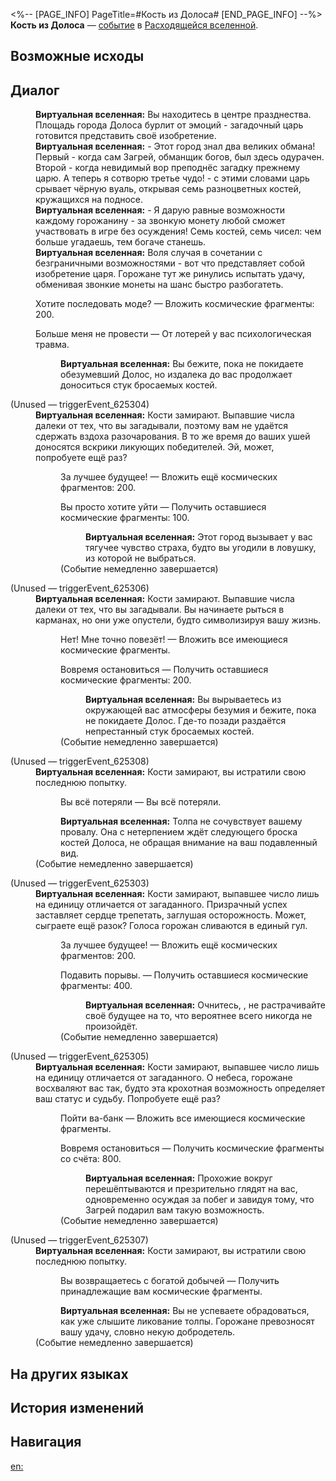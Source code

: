 <%-- [PAGE_INFO]
PageTitle=#Кость из Долоса#
[END_PAGE_INFO] --%>
{{Дополнить}}
{{ВВ Событие Инфобокс
|id                 = 25301
|Название           = 
|Изображение        = Событие ВВ Долос.png
|Испытание_в_вв     = 
|Испытание_в_рое    = 
|Испытание_в_зиш    = 
|Испытание_в_рв     = Неизвестно
|Испытание_в_облнеп = 
|Требования         = 
|Пред               = 
|След               = 
|Упоминания         = 
|Порядок            = 
|Порядок_рв         = 136
}}
'''Кость из Долоса''' — [[Расходящаяся вселенная/События|событие]] в [[Расходящаяся вселенная|Расходящейся вселенной]].

==Возможные исходы==
{{Возможные исходы
|Выбор_1 = Хотите последовать моде?
|Результат_1 = Вложить космические фрагменты: 200.

|Выбор_2 = Больше меня не провести
|Результат_2 = От лотерей у вас психологическая травма.
}}

==Диалог==
{{Диалог Начало}}
:'''Виртуальная вселенная:''' Вы находитесь в центре празднества. Площадь города Долоса бурлит от эмоций - загадочный царь готовится представить своё изобретение.
:'''Виртуальная вселенная:''' - Этот город знал два великих обмана! Первый - когда сам Загрей, обманщик богов, был здесь одурачен. Второй - когда невидимый вор преподнёс загадку прежнему царю. А теперь я сотворю третье чудо! - с этими словами царь срывает чёрную вуаль, открывая семь разноцветных костей, кружащихся на подносе.
:'''Виртуальная вселенная:''' - Я дарую равные возможности каждому горожанину - за звонкую монету любой сможет участвовать в игре без осуждения! Семь костей, семь чисел: чем больше угадаешь, тем богаче станешь.
:'''Виртуальная вселенная:''' Воля случая в сочетании с безграничными возможностями - вот что представляет собой изобретение царя. Горожане тут же ринулись испытать удачу, обменивая звонкие монеты на шанс быстро разбогатеть.
:{{Диалог|Звезда}} Хотите последовать моде? &mdash; Вложить космические фрагменты: 200.
:{{Диалог|Звезда}} Больше меня не провести &mdash; От лотерей у вас психологическая травма.
::'''Виртуальная вселенная:''' Вы бежите, пока не покидаете обезумевший Долос, но издалека до вас продолжает доноситься стук бросаемых костей.

;(Unused &mdash; triggerEvent_625304)
:'''Виртуальная вселенная:''' Кости замирают. Выпавшие числа далеки от тех, что вы загадывали, поэтому вам не удаётся сдержать вздоха разочарования. В то же время до ваших ушей доносятся вскрики ликующих победителей. Эй, может, попробуете ещё раз?
::{{Диалог|Звезда}} За лучшее будущее! &mdash; Вложить ещё космических фрагментов: 200.
::{{Диалог|Звезда}} Вы просто хотите уйти &mdash; Получить оставшиеся космические фрагменты: 100.
:::'''Виртуальная вселенная:''' Этот город вызывает у вас тягучее чувство страха, будто вы угодили в ловушку, из которой не выбраться.
::;(Событие немедленно завершается)

;(Unused &mdash; triggerEvent_625306)
:'''Виртуальная вселенная:''' Кости замирают. Выпавшие числа далеки от тех, что вы загадывали. Вы начинаете рыться в карманах, но они уже опустели, будто символизируя вашу жизнь.
::{{Диалог|Звезда}} Нет! Мне точно повезёт! &mdash; Вложить все имеющиеся космические фрагменты.
::{{Диалог|Звезда}} Вовремя остановиться &mdash; Получить оставшиеся космические фрагменты: 200.
:::'''Виртуальная вселенная:''' Вы вырываетесь из окружающей вас атмосферы безумия и бежите, пока не покидаете Долос. Где-то позади раздаётся непрестанный стук бросаемых костей.
::;(Событие немедленно завершается)

;(Unused &mdash; triggerEvent_625308)
:'''Виртуальная вселенная:''' Кости замирают, вы истратили свою последнюю попытку.
::{{Диалог|Звезда}} Вы всё потеряли &mdash; Вы всё потеряли.
::'''Виртуальная вселенная:''' Толпа не сочувствует вашему провалу. Она с нетерпением ждёт следующего броска костей Долоса, не обращая внимание на ваш подавленный вид.
:;(Событие немедленно завершается)

;(Unused &mdash; triggerEvent_625303)
:'''Виртуальная вселенная:''' Кости замирают, выпавшее число лишь на единицу отличается от загаданного. Призрачный успех заставляет сердце трепетать, заглушая осторожность. Может, сыграете ещё разок? Голоса горожан сливаются в единый гул.
::{{Диалог|Звезда}} За лучшее будущее! &mdash; Вложить ещё космических фрагментов: 200.
::{{Диалог|Звезда}} Подавить порывы. &mdash; Получить оставшиеся космические фрагменты: 400.
:::'''Виртуальная вселенная:''' Очнитесь, {{MC|ж=подруга|м=друг}}, не растрачивайте своё будущее на то, что вероятнее всего никогда не произойдёт.
::;(Событие немедленно завершается)

;(Unused &mdash; triggerEvent_625305)
:'''Виртуальная вселенная:''' Кости замирают, выпавшее число лишь на единицу отличается от загаданного. О небеса, горожане восхваляют вас так, будто эта крохотная возможность определяет ваш статус и судьбу. Попробуете ещё раз?
::{{Диалог|Звезда}} Пойти ва-банк &mdash; Вложить все имеющиеся космические фрагменты.
::{{Диалог|Звезда}} Вовремя остановиться &mdash; Получить космические фрагменты со счёта: 800.
:::'''Виртуальная вселенная:''' Прохожие вокруг перешёптываются и презрительно глядят на вас, одновременно осуждая за побег и завидуя тому, что Загрей подарил вам такую возможность.
::;(Событие немедленно завершается)

;(Unused &mdash; triggerEvent_625307)
:'''Виртуальная вселенная:''' Кости замирают, вы истратили свою последнюю попытку.
::{{Диалог|Звезда}} Вы возвращаетесь с богатой добычей &mdash; Получить принадлежащие вам космические фрагменты.
::'''Виртуальная вселенная:''' Вы не успеваете обрадоваться, как уже слышите ликование толпы. Горожане превозносят вашу удачу, словно некую добродетель.
:;(Событие немедленно завершается)
{{Диалог Конец}}

==На других языках==
{{На других языках
|en   = Dolos Dice
|zhs  = 多洛斯骰子
|zht  = 多洛斯骰子
|ja   = ドロスサイコロ
|ko   = 도로스 주사위
|es   = Dado de Doros
|fr   = Dés de Dolos
|ru   = Кость из Долоса
|th   = ลูกเต๋า Dolos
|vi   = Xúc Xắc Dolos
|de   = Doros Würfel
|id   = Dadu Dolos
|pt   = Dado de Dolos
}}

==История изменений==
{{История изменений|3.5}}

==Навигация==
{{События ВВ Навбокс}}

[[en:]]